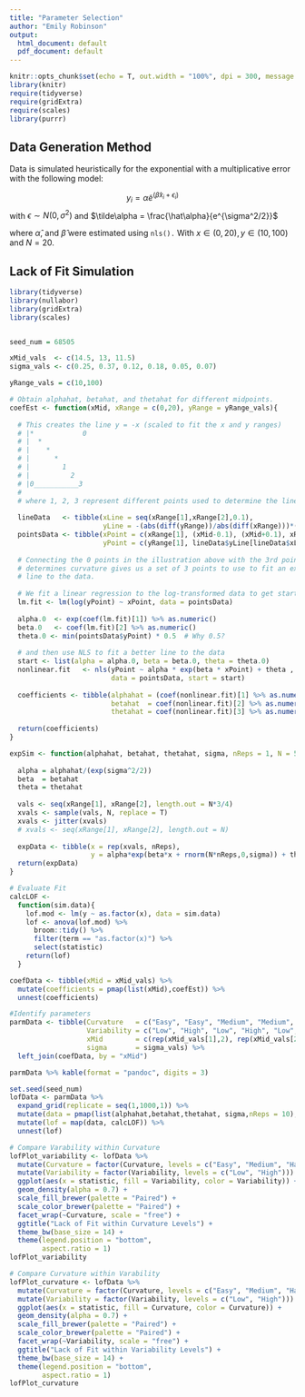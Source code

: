 ```yaml
---
title: "Parameter Selection"
author: "Emily Robinson"
output:
  html_document: default
  pdf_document: default
---
```


```r
knitr::opts_chunk$set(echo = T, out.width = "100%", dpi = 300, message = F, warning = F)
library(knitr)
require(tidyverse)
require(gridExtra)
require(scales)
library(purrr)
```


## Data Generation Method
Data is simulated heuristically for the exponential with a multiplicative error with the following model: 

$$y_i = \tilde\alpha e^{(\hat\beta x_i + \epsilon_i)}$$ 
with $\epsilon \sim N(0,\sigma^2)$ and $\tilde\alpha = \frac{\hat\alpha}{e^{\sigma^2/2}}$

where $\hat\alpha,$ and $\hat\beta$ were estimated using `nls().` With $x\in (0,20), y \in (10,100)$ and $N = 20.$

## Lack of Fit Simulation

```r

library(tidyverse)
library(nullabor)
library(gridExtra)
library(scales)


seed_num = 68505

xMid_vals  <- c(14.5, 13, 11.5)
sigma_vals <- c(0.25, 0.37, 0.12, 0.18, 0.05, 0.07)

yRange_vals = c(10,100)

# Obtain alphahat, betahat, and thetahat for different midpoints.
coefEst <- function(xMid, xRange = c(0,20), yRange = yRange_vals){
  
  # This creates the line y = -x (scaled to fit the x and y ranges)
  # |*            0
  # |  *
  # |    *
  # |      *
  # |        1
  # |          2
  # |0___________3
  #
  # where 1, 2, 3 represent different points used to determine the line curvature
  
  lineData   <- tibble(xLine = seq(xRange[1],xRange[2],0.1),
                       yLine = -(abs(diff(yRange))/abs(diff(xRange)))*(xLine-xRange[1])+yRange[2])
  pointsData <- tibble(xPoint = c(xRange[1], (xMid-0.1), (xMid+0.1), xRange[2]),
                       yPoint = c(yRange[1], lineData$yLine[lineData$xLine == xMid], lineData$yLine[lineData$xLine == xMid], yRange[2]))
  
  # Connecting the 0 points in the illustration above with the 3rd point that
  # determines curvature gives us a set of 3 points to use to fit an exponential
  # line to the data.
  
  # We fit a linear regression to the log-transformed data to get starting values
  lm.fit <- lm(log(yPoint) ~ xPoint, data = pointsData)
  
  alpha.0  <- exp(coef(lm.fit)[1]) %>% as.numeric()
  beta.0   <- coef(lm.fit)[2] %>% as.numeric()
  theta.0 <- min(pointsData$yPoint) * 0.5  # Why 0.5?
  
  # and then use NLS to fit a better line to the data
  start <- list(alpha = alpha.0, beta = beta.0, theta = theta.0)
  nonlinear.fit   <- nls(yPoint ~ alpha * exp(beta * xPoint) + theta ,
                         data = pointsData, start = start)
  
  coefficients <- tibble(alphahat = (coef(nonlinear.fit)[1] %>% as.numeric()),
                         betahat  = coef(nonlinear.fit)[2] %>% as.numeric(),
                         thetahat = coef(nonlinear.fit)[3] %>% as.numeric())
  
  return(coefficients)
}

expSim <- function(alphahat, betahat, thetahat, sigma, nReps = 1, N = 50, xRange = c(0,20), yRange = yRange_vals){
  
  alpha = alphahat/(exp(sigma^2/2))
  beta  = betahat
  theta = thetahat
  
  vals <- seq(xRange[1], xRange[2], length.out = N*3/4)
  xvals <- sample(vals, N, replace = T)
  xvals <- jitter(xvals)
  # xvals <- seq(xRange[1], xRange[2], length.out = N)
  
  expData <- tibble(x = rep(xvals, nReps),
                    y = alpha*exp(beta*x + rnorm(N*nReps,0,sigma)) + theta)
  return(expData)
}

# Evaluate Fit 
calcLOF <- 
  function(sim.data){
    lof.mod <- lm(y ~ as.factor(x), data = sim.data)
    lof <- anova(lof.mod) %>% 
      broom::tidy() %>%
      filter(term == "as.factor(x)") %>%
      select(statistic)
    return(lof)
  }
```

```r

coefData <- tibble(xMid = xMid_vals) %>%
  mutate(coefficients = pmap(list(xMid),coefEst)) %>%
  unnest(coefficients)

#Identify parameters
parmData <- tibble(Curvature   = c("Easy", "Easy", "Medium", "Medium", "Hard", "Hard"),
                   Variability = c("Low", "High", "Low", "High", "Low", "High"),
                   xMid        = c(rep(xMid_vals[1],2), rep(xMid_vals[2],2), rep(xMid_vals[3],2)),
                   sigma       = sigma_vals) %>%
  left_join(coefData, by = "xMid")

parmData %>% kable(format = "pandoc", digits = 3)

set.seed(seed_num)
lofData <- parmData %>%
  expand_grid(replicate = seq(1,1000,1)) %>%
  mutate(data = pmap(list(alphahat,betahat,thetahat, sigma,nReps = 10),expSim)) %>%
  mutate(lof = map(data, calcLOF)) %>%
  unnest(lof)

# Compare Varability within Curvature
lofPlot_variability <- lofData %>%
  mutate(Curvature = factor(Curvature, levels = c("Easy", "Medium", "Hard"))) %>%
  mutate(Variability = factor(Variability, levels = c("Low", "High"))) %>%
  ggplot(aes(x = statistic, fill = Variability, color = Variability)) +
  geom_density(alpha = 0.7) +
  scale_fill_brewer(palette = "Paired") + 
  scale_color_brewer(palette = "Paired") + 
  facet_wrap(~Curvature, scale = "free") + 
  ggtitle("Lack of Fit within Curvature Levels") +
  theme_bw(base_size = 14) +
  theme(legend.position = "bottom",
        aspect.ratio = 1)
lofPlot_variability

# Compare Curvature within Varability
lofPlot_curvature <- lofData %>%
  mutate(Curvature = factor(Curvature, levels = c("Easy", "Medium", "Hard"))) %>%
  mutate(Variability = factor(Variability, levels = c("Low", "High"))) %>%
  ggplot(aes(x = statistic, fill = Curvature, color = Curvature)) +
  geom_density(alpha = 0.7) +
  scale_fill_brewer(palette = "Paired") + 
  scale_color_brewer(palette = "Paired") + 
  facet_wrap(~Variability, scale = "free") + 
  ggtitle("Lack of Fit within Variability Levels") +
  theme_bw(base_size = 14) +
  theme(legend.position = "bottom",
        aspect.ratio = 1)
lofPlot_curvature
```



